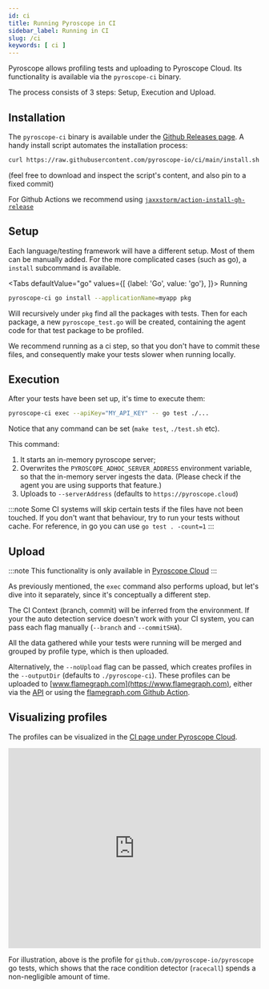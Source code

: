 ```yaml
---
id: ci
title: Running Pyroscope in CI
sidebar_label: Running in CI
slug: /ci
keywords: [ ci ]
---
```


Pyroscope allows profiling tests and uploading to Pyroscope Cloud.
Its functionality is available via the `pyroscope-ci` binary.

The process consists of 3 steps: Setup, Execution and Upload.

## Installation
<!-- TODO: explain how to download the binary -->
The `pyroscope-ci` binary is available under the [Github Releases page](https://github.com/pyroscope-io/ci/releases).
A handy install script automates the installation process:
```sh
curl https://raw.githubusercontent.com/pyroscope-io/ci/main/install.sh | sh
```
(feel free to download and inspect the script's content, and also pin to a fixed commit)

For Github Actions we recommend using [`jaxxstorm/action-install-gh-release`](https://github.com/jaxxstorm/action-install-gh-release)

## Setup
Each language/testing framework will have a different setup. Most of them
can be manually added. For the more complicated cases (such as go), a `install` subcommand is available.

<Tabs
  defaultValue="go"
  values={[
    {label: 'Go', value: 'go'},
  ]}>
  <TabItem value="go">
  Running

  ```sh
  pyroscope-ci go install --applicationName=myapp pkg
  ```

  Will recursively under `pkg` find all the packages with tests.
  Then for each package, a new `pyroscope_test.go` will be created, containing
  the agent code for that test package to be profiled.

  We recommend running as a ci step, so that you don't have to commit these files,
  and consequently make your tests slower when running locally.
  </TabItem>
</Tabs>

## Execution
After your tests have been set up, it's time to execute them:

```sh
pyroscope-ci exec --apiKey="MY_API_KEY" -- go test ./...
```

Notice that any command can be set (`make test`, `./test.sh` etc).

This command:
1. It starts an in-memory pyroscope server;
2. Overwrites the `PYROSCOPE_ADHOC_SERVER_ADDRESS` environment variable, so that the in-memory server ingests the data. 
(Please check if the agent you are using supports that feature.)
3. Uploads to `--serverAddress` (defaults to `https://pyroscope.cloud`)

:::note
Some CI systems will skip certain tests if the files have not been touched.
If you don't want that behaviour, try to run your tests without cache. For reference, in go you can use `go test . -count=1`
:::

## Upload
:::note
This functionality is only available in [Pyroscope Cloud](https://pyroscope.cloud/ci)
:::

As previously mentioned, the `exec` command also performs upload, but let's dive into it separately,
since it's conceptually a different step.

The CI Context (branch, commit) will be inferred from the environment.
If your the auto detection service doesn't work with your CI system, you can pass each flag manually (`--branch` and `--commitSHA`).

All the data gathered while your tests were running will be merged and grouped by profile type, which is then uploaded.

Alternatively, the `--noUpload` flag can be passed, which creates profiles in the `--outputDir` (defaults to `./pyroscope-ci`).
These profiles can be uploaded to [www.flamegraph.com](https://www.flamegraph.com),
either via the [API](https://flamegraph.com/openapi) or using the [flamegraph.com Github Action](https://github.com/pyroscope-io/flamegraph.com-github-action).

## Visualizing profiles
The profiles can be visualized in the [CI page under Pyroscope Cloud](https://pyroscope.cloud/ci).


<iframe frameBorder="0" width="100%" height="400" src="https://flamegraph.com/share/68b22ba6-9d82-11ed-a9bc-e2a53ffd5c62/iframe?colorMode=light&onlyDisplay=flamegraph"></iframe>

For illustration, above is the profile for `github.com/pyroscope-io/pyroscope` go tests,
which shows that the race condition detector (`racecall`) spends a non-negligible amount of time.
